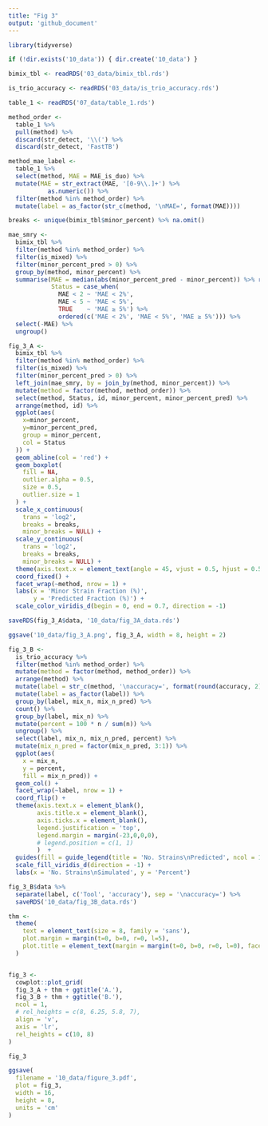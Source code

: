 ```yaml
---
title: "Fig 3"
output: 'github_document'
---
```


```r
library(tidyverse)

if (!dir.exists('10_data')) { dir.create('10_data') }

bimix_tbl <- readRDS('03_data/bimix_tbl.rds')

is_trio_accuracy <- readRDS('03_data/is_trio_accuracy.rds')

table_1 <- readRDS('07_data/table_1.rds')

method_order <- 
  table_1 %>%
  pull(method) %>% 
  discard(str_detect, '\\(') %>% 
  discard(str_detect, 'FastTB')

method_mae_label <-
  table_1 %>% 
  select(method, MAE = MAE_is_duo) %>% 
  mutate(MAE = str_extract(MAE, '[0-9\\.]+') %>%
           as.numeric()) %>% 
  filter(method %in% method_order) %>% 
  mutate(label = as_factor(str_c(method, '\nMAE=', format(MAE))))
```


```r
breaks <- unique(bimix_tbl$minor_percent) %>% na.omit()

mae_smry <- 
  bimix_tbl %>% 
  filter(method %in% method_order) %>% 
  filter(is_mixed) %>% 
  filter(minor_percent_pred > 0) %>% 
  group_by(method, minor_percent) %>% 
  summarise(MAE = median(abs(minor_percent_pred - minor_percent)) %>% round(2),
            Status = case_when(
              MAE < 2 ~ 'MAE < 2%',
              MAE < 5 ~ 'MAE < 5%',
              TRUE    ~ 'MAE ≥ 5%') %>% 
              ordered(c('MAE < 2%', 'MAE < 5%', 'MAE ≥ 5%'))) %>% 
  select(-MAE) %>% 
  ungroup()

fig_3_A <-
  bimix_tbl %>% 
  filter(method %in% method_order) %>% 
  filter(is_mixed) %>% 
  filter(minor_percent_pred > 0) %>% 
  left_join(mae_smry, by = join_by(method, minor_percent)) %>% 
  mutate(method = factor(method, method_order)) %>%
  select(method, Status, id, minor_percent, minor_percent_pred) %>% 
  arrange(method, id) %>% 
  ggplot(aes(
    x=minor_percent, 
    y=minor_percent_pred, 
    group = minor_percent,
    col = Status
  )) +
  geom_abline(col = 'red') +
  geom_boxplot(
    fill = NA,
    outlier.alpha = 0.5,
    size = 0.5,
    outlier.size = 1
  ) +
  scale_x_continuous(
    trans = 'log2',
    breaks = breaks,
    minor_breaks = NULL) +
  scale_y_continuous(
    trans = 'log2',
    breaks = breaks,
    minor_breaks = NULL) +
  theme(axis.text.x = element_text(angle = 45, vjust = 0.5, hjust = 0.5)) +
  coord_fixed() +
  facet_wrap(~method, nrow = 1) +
  labs(x = 'Minor Strain Fraction (%)',
       y = 'Predicted Fraction (%)') +
  scale_color_viridis_d(begin = 0, end = 0.7, direction = -1)

saveRDS(fig_3_A$data, '10_data/fig_3A_data.rds')

ggsave('10_data/fig_3_A.png', fig_3_A, width = 8, height = 2)
```

```r
fig_3_B <-
  is_trio_accuracy %>% 
  filter(method %in% method_order) %>% 
  mutate(method = factor(method, method_order)) %>% 
  arrange(method) %>% 
  mutate(label = str_c(method, '\naccuracy=', format(round(accuracy, 2)))) %>% 
  mutate(label = as_factor(label)) %>% 
  group_by(label, mix_n, mix_n_pred) %>% 
  count() %>% 
  group_by(label, mix_n) %>% 
  mutate(percent = 100 * n / sum(n)) %>% 
  ungroup() %>% 
  select(label, mix_n, mix_n_pred, percent) %>% 
  mutate(mix_n_pred = factor(mix_n_pred, 3:1)) %>% 
  ggplot(aes(
    x = mix_n,
    y = percent,
    fill = mix_n_pred)) +
  geom_col() +
  facet_wrap(~label, nrow = 1) +
  coord_flip() +
  theme(axis.text.x = element_blank(),
        axis.title.x = element_blank(), 
        axis.ticks.x = element_blank(),
        legend.justification = 'top', 
        legend.margin = margin(-23,0,0,0),
        # legend.position = c(1, 1)
        )  +
  guides(fill = guide_legend(title = 'No. Strains\nPredicted', ncol = 1)) +
  scale_fill_viridis_d(direction = -1) +
  labs(x = 'No. Strains\nSimulated', y = 'Percent')

fig_3_B$data %>% 
  separate(label, c('Tool', 'accuracy'), sep = '\naccuracy=') %>% 
  saveRDS('10_data/fig_3B_data.rds')

```


```r

thm <- 
  theme(
    text = element_text(size = 8, family = 'sans'),
    plot.margin = margin(t=0, b=0, r=0, l=5),
    plot.title = element_text(margin = margin(t=0, b=0, r=0, l=0), face = 'bold')
  )


fig_3 <-
  cowplot::plot_grid(
  fig_3_A + thm + ggtitle('A.'),
  fig_3_B + thm + ggtitle('B.'),
  ncol = 1,
  # rel_heights = c(8, 6.25, 5.8, 7),
  align = 'v',
  axis = 'lr',
  rel_heights = c(10, 8)
)

fig_3

ggsave(
  filename = '10_data/figure_3.pdf', 
  plot = fig_3, 
  width = 16, 
  height = 8, 
  units = 'cm'
)

```


